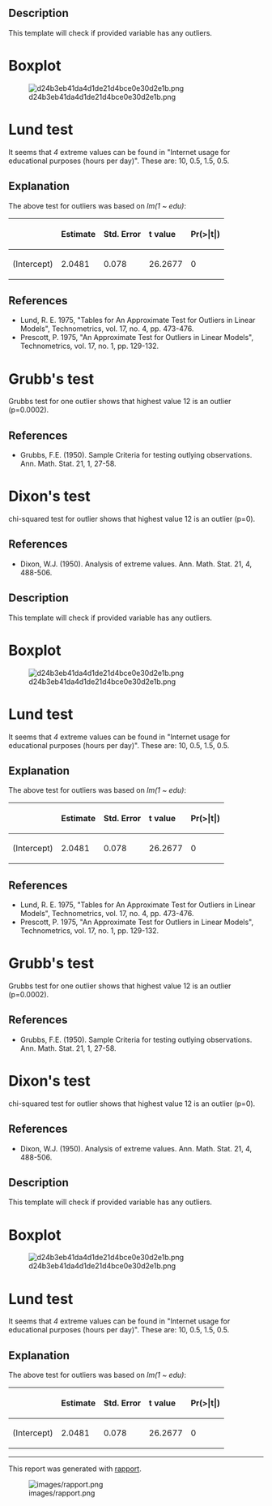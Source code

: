 == Description ==

This template will check if provided variable has any outliers.

= Boxplot =

[[Image:d24b3eb41da4d1de21d4bce0e30d2e1b.png|frame|none]]

= Lund test =

It seems that ''4'' extreme values can be found in &quot;Internet usage for educational purposes (hours per day)&quot;. These are: 10, 0.5, 1.5, 0.5.

== Explanation ==

The above test for outliers was based on ''lm(1 ~ edu)'':

<table>
<thead>
<tr class="header">
<th align="left"></th>
<th align="left">'''Estimate'''</th>
<th align="left">'''Std. Error'''</th>
<th align="left">'''t value'''</th>
<th align="left">'''Pr(&gt;|t|)'''</th>
</tr>
</thead>
<tbody>
<tr class="odd">
<td align="left">(Intercept)</td>
<td align="left">2.0481</td>
<td align="left">0.078</td>
<td align="left">26.2677</td>
<td align="left">0</td>
</tr>
</tbody>
</table>

== References ==

* Lund, R. E. 1975, &quot;Tables for An Approximate Test for Outliers in Linear Models&quot;, Technometrics, vol. 17, no. 4, pp. 473-476.
* Prescott, P. 1975, &quot;An Approximate Test for Outliers in Linear Models&quot;, Technometrics, vol. 17, no. 1, pp. 129-132.

= Grubb's test =

Grubbs test for one outlier shows that highest value 12 is an outlier (p=0.0002).

== References ==

* Grubbs, F.E. (1950). Sample Criteria for testing outlying observations. Ann. Math. Stat. 21, 1, 27-58.

= Dixon's test =

chi-squared test for outlier shows that highest value 12 is an outlier (p=0).

== References ==

* Dixon, W.J. (1950). Analysis of extreme values. Ann. Math. Stat. 21, 4, 488-506.

== Description ==

This template will check if provided variable has any outliers.

= Boxplot =

[[Image:d24b3eb41da4d1de21d4bce0e30d2e1b.png|frame|none]]

= Lund test =

It seems that ''4'' extreme values can be found in &quot;Internet usage for educational purposes (hours per day)&quot;. These are: 10, 0.5, 1.5, 0.5.

== Explanation ==

The above test for outliers was based on ''lm(1 ~ edu)'':

<table>
<thead>
<tr class="header">
<th align="left"></th>
<th align="left">'''Estimate'''</th>
<th align="left">'''Std. Error'''</th>
<th align="left">'''t value'''</th>
<th align="left">'''Pr(&gt;|t|)'''</th>
</tr>
</thead>
<tbody>
<tr class="odd">
<td align="left">(Intercept)</td>
<td align="left">2.0481</td>
<td align="left">0.078</td>
<td align="left">26.2677</td>
<td align="left">0</td>
</tr>
</tbody>
</table>

== References ==

* Lund, R. E. 1975, &quot;Tables for An Approximate Test for Outliers in Linear Models&quot;, Technometrics, vol. 17, no. 4, pp. 473-476.
* Prescott, P. 1975, &quot;An Approximate Test for Outliers in Linear Models&quot;, Technometrics, vol. 17, no. 1, pp. 129-132.

= Grubb's test =

Grubbs test for one outlier shows that highest value 12 is an outlier (p=0.0002).

== References ==

* Grubbs, F.E. (1950). Sample Criteria for testing outlying observations. Ann. Math. Stat. 21, 1, 27-58.

= Dixon's test =

chi-squared test for outlier shows that highest value 12 is an outlier (p=0).

== References ==

* Dixon, W.J. (1950). Analysis of extreme values. Ann. Math. Stat. 21, 4, 488-506.

== Description ==

This template will check if provided variable has any outliers.

= Boxplot =

[[Image:d24b3eb41da4d1de21d4bce0e30d2e1b.png|frame|none]]

= Lund test =

It seems that ''4'' extreme values can be found in &quot;Internet usage for educational purposes (hours per day)&quot;. These are: 10, 0.5, 1.5, 0.5.

== Explanation ==

The above test for outliers was based on ''lm(1 ~ edu)'':

<table>
<thead>
<tr class="header">
<th align="left"></th>
<th align="left">'''Estimate'''</th>
<th align="left">'''Std. Error'''</th>
<th align="left">'''t value'''</th>
<th align="left">'''Pr(&gt;|t|)'''</th>
</tr>
</thead>
<tbody>
<tr class="odd">
<td align="left">(Intercept)</td>
<td align="left">2.0481</td>
<td align="left">0.078</td>
<td align="left">26.2677</td>
<td align="left">0</td>
</tr>
</tbody>
</table>


-----

This report was generated with [http://rapport-package.info/ rapport].

[[Image:images/rapport.png|frame|none]]
